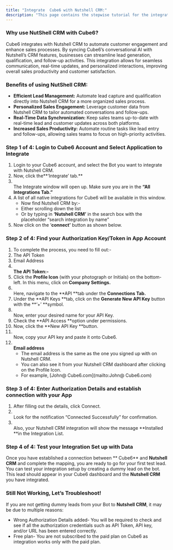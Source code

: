 ```yaml
---
title: "Integrate  Cube6 with Nutshell CRM:"
description: "This page contains the stepwise tutorial for the integration with  Cube6"
---
```


### **Why use NutShell CRM with  Cube6?**

 Cube6 integrates with Nutshell CRM to automate customer engagement and enhance sales processes. By syncing  Cube6’s conversational AI with Nutshell’s CRM features, businesses can streamline lead generation, qualification, and follow-up activities. This integration allows for seamless communication, real-time updates, and personalized interactions, improving overall sales productivity and customer satisfaction.

### **Benefits of using NutShell CRM:**

- **Efficient Lead Management:** Automate lead capture and qualification directly into Nutshell CRM for a more organized sales process.
- **Personalized Sales Engagement:** Leverage customer data from Nutshell CRM to tailor automated conversations and follow-ups.
- **Real-Time Data Synchronization:** Keep sales teams up-to-date with real-time lead and customer updates across both platforms.
- **Increased Sales Productivity:** Automate routine tasks like lead entry and follow-ups, allowing sales teams to focus on high-priority activities.

### **Step 1 of 4: Login to  Cube6 Account and Select Application to Integrate**

1. Login to your  Cube6 account, and select the Bot you want to integrate with Nutshell CRM.
2. Now, click the**‘Integrate’ tab.** 
3. \
   The Integrate window will open up. Make sure you are in the **“All Integrations Tab.”**
4. A list of all native integrations for  Cube6 will be available in this window.
   - Now find Nutshell CRM by:-
   - Either scrolling down the list
   - Or by typing in **‘**Nutshell CRM**’** in the search box with the placeholder “search integration by name”
5. Now click on the ‘**connect’** button as shown below.

### **Step 2 of 4: Find your Authorization Key/Token in App Account**

 1. To complete the process, you need to fill out:-
 2. The API Token
 3. Email Address
 4. **\
    The API Token:-**
 5. Click the **Profile Icon** (with your photograph or Initials) on the bottom-left. In this menu, click on **Company Settings.**
 6. \
    Here, navigate to the **API **tab under the **Connections Tab.**
 7. Under the **API Keys **tab, click on the **Generate New API Key** button with the **‘\+’ **symbol.
 8. \
    Now, enter your desired name for your API Key.
 9. Check the **API Access **option under permissions.
10. Now, click the **New API Key **button.
11. \
    Now, copy your API key and paste it onto  Cube6.
12. **\
    Email address**
    - The email address is the same as the one you signed up with on Nutshell CRM.
    - You can also see it from your Nutshell CRM dashboard after clicking on the Profile Icon.
    - For example, [John@ Cube6.com](mailto:John@ Cube6.com)

### **Step 3 of 4: Enter Authorization Details and establish connection with your App**

1. After filling out the details, click Connect.
2. \
   Look for the notification “Connected Successfully” for confirmation.
3. \
   Also, your Nutshell CRM integration will show the message **Installed **in the Integration List.

### **Step 4 of 4: Test your Integration Set up with Data**

Once you have established a connection between ** Cube6** and **Nutshell CRM** and complete the mapping, you are ready to go for your first test lead. You can test your integration setup by creating a dummy lead on the bot. This lead should appear in your  Cube6 dashboard and the **Nutshell CRM** you have integrated.

### **Still Not Working, Let’s Troubleshoot\!**

If you are not getting dummy leads from your Bot to **Nutshell CRM**, it may be due to multiple reasons:

- Wrong Authorization Details added- You will be required to check and see if all the authorization credentials such as API Token, API key, and/or URL has been entered correctly.
- Free plan- You are not subscribed to the paid plan on  Cube6 as integration works only with the paid plan.

 